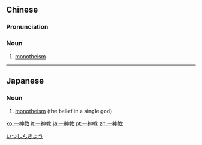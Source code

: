 ==Chinese==
{{zh-forms}}

===Pronunciation===
{{zh-pron
|m=一shénjiào
|c=jat1 san4 gaau3
|cat=n
}}

===Noun===
{{zh-noun}}

# {{lb|zh|religion}} [[monotheism]] {{gloss|the belief in a single god}}

----

==Japanese==
{{ja-kanjitab|いち|しん|きょう|k1=いっ|yomi=on}}

===Noun===
{{ja-noun|いっしんきょう}}

# {{lb|ja|religion|sort=いつしんきよう}} [[monotheism]] (the belief in a single god)

[[Category:ja:Religion|いつしんきよう]]

[[ko:一神教]]
[[it:一神教]]
[[ja:一神教]]
[[pt:一神教]]
[[zh:一神教]]